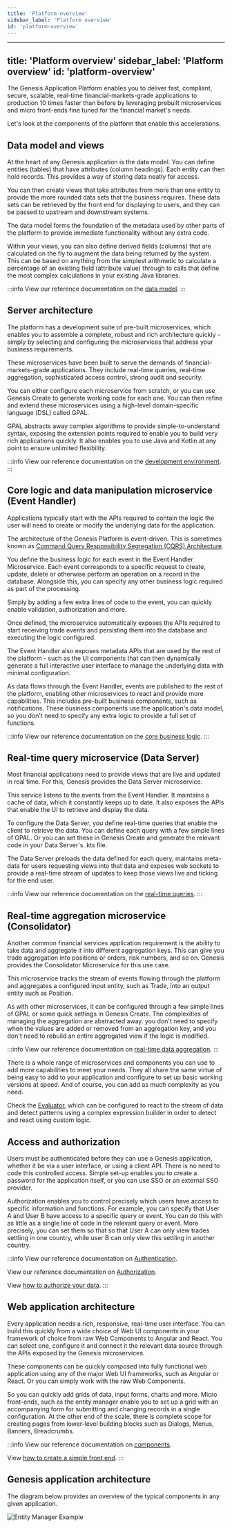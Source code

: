 ```yaml
---
title: 'Platform overview'
sidebar_label: 'Platform overview'
id: 'platform-overview'
---
```


---
title: 'Platform overview'
sidebar_label: 'Platform overview'
id: 'platform-overview'
---

The Genesis Application Platform enables you to deliver fast, compliant, secure, scalable, real-time financial-markets-grade applications to production 10 times faster than before by leveraging prebuilt microservices and micro front-ends fine tuned for the financial market's needs.

Let's look at the components of the platform that enable this accelerations.

## Data model and views
At the heart of any Genesis application is the data model. You can define entities (tables) that have attributes (column headings). Each entity can then hold records. This provides a way of storing data neatly for access.

You can then create views that take attributes from more than one entity to provide the more rounded data sets that the business requires. These data sets can be retrieved by the front end for displaying to users, and they can be passed to upstream and downstream systems. 

The data model forms the foundation of the metadata used by other parts of the platform to provide immediate functionality without any extra code. 

Within your views, you can also define derived fields (columns) that are calculated on the fly to augment the data being returned by the system. This can be based on anything from the simplest arithmetic to calculate a percentage of an existing field (attribute value) through to calls that define the most complex calculations in your existing Java libraries.

:::info
View our reference documentation on the [data model](/develop/server-capabilities/data-model/).
:::

## Server architecture

The platform has a development suite of pre-built microservices, which enables you to assemble a complete, robust and rich architecture quickly - simply by selecting and configuring the microservices that address your business requirements. 

These microservices have been built to serve the demands of financial-markets-grade applications. They include real-time queries, real-time aggregation, sophisticated access control, strong audit and security.

You can either configure each microservice from scratch, or you can use Genesis Create to generate working code for each one. You can then refine and extend these microservices using a high-level domain-specific language (DSL) called GPAL.    

GPAL abstracts away complex algorithms to provide simple-to-understand syntax, exposing the extension points required to enable you to build very rich applications quickly. It also enables you to use Java and Kotlin at any point to ensure unlimited flexibility. 

:::info
View our reference documentation on the [development environment](/develop/development-environments/).
:::

## Core logic and data manipulation microservice (Event Handler)

Applications typically start with the APIs required to contain the logic the user will need to create or modify the underlying data for the application.  

The architecture of the Genesis Platform is event-driven. This is sometimes known as [Command Query Responsibility Segregation (CQRS) Architecture](https://developer.ibm.com/articles/an-introduction-to-command-query-responsibility-segregation/). 

You define the business logic for each event in the Event Handler Microservice. Each event corresponds to a specific request to create, update, delete or otherwise perform an operation on a record in the database. Alongside this, you can specify any other business logic required as part of the processing. 

Simply by adding a few extra lines of code to the event, you can  quickly enable validation, authorization and more. 

Once defined, the microservice automatically exposes the APIs required to start receiving trade events and persisting them into the database and executing the logic configured. 

The Event Handler also exposes metadata APIs that are used by the rest of the platform - such as the UI components that can then dynamically generate a full interactive user interface to manage the underlying data with minimal configuration.   

As data flows through the Event Handler, events are published to the rest of the platform, enabling other microservices to react and provide more capabilities. This includes pre-built business components, such as notifications. These business components use the application's data model, so you don't need to specify any extra logic to provide a full set of functions. 

:::info
View our reference documentation on the [core business logic](/develop/server-capabilities/core-business-logic-event-handler/).
:::

## Real-time query microservice (Data Server) 

Most financial applications need to provide views that are live and updated in real time. For this, Genesis provides the Data Server microservice. 

This service listens to the events from the Event Handler. It maintains a cache of data, which it constantly keeps up to date. It also exposes the APIs that enable the UI to retrieve and display the data.

To configure the Data Server, you define real-time queries that enable the client to retrieve the data. You can define each query with a few simple lines of GPAL. Or you can set these in Genesis Create and generate the relevant code in your Data Server's .kts file. 

The Data Server preloads the data defined for each query, maintains meta-data for users requesting views into that data and exposes web sockets to provide a real-time stream of updates to keep those views live and ticking for the end user. 

:::info
View our reference documentation on the [real-time queries](/develop/server-capabilities/real-time-queries-data-server/).
:::

## Real-time aggregation microservice (Consolidator)

Another common financial services application requirement is the ability to take data and aggregate it into different aggregation keys.  This can give you trade aggregation into positions or orders, risk numbers, and so on. Genesis provides the Consolidator Microservice for this use case.   

This microservice tracks the stream of events flowing through the platform and aggregates a configured input entity, such as Trade, into an output entity such as Position.  

As with other microservices, it can be configured through a few simple lines of GPAL or some quick settings in Genesis Create. The complexities of managing the aggregation are abstracted away. you don't need to specify when the values are added or removed from an aggregation key, and you don't need to rebuild an entire aggregated view if the logic is modified. 

:::info
View our reference documentation on [real-time data aggregation](/develop/server-capabilities/real-time-aggregation-consolidator/).
:::

There is a whole range of microservices and components you can use to add more capabilities to meet your needs. They all share the same virtue of being easy to add to your application and configure to set up basic working versions at speed. And of course, you can add as much complexity as you need.

Check the [Evaluator](/develop/server-capabilities/real-time-triggers-evaluator/), which can be configured to react to the stream of data and detect patterns using a complex expression builder in order to detect and react using custom logic.

## Access and authorization

Users must be authenticated before they can use a Genesis application, whether it be via a user interface, or using a client API. There is no need to code this controlled access. Simple set-up enables you to create a password for the application itself, or you can use SSO or an external SSO provider.

Authorization enables you to control precisely which users have access to specific information and functions. For example, you can specify that User A and User B have access to a specific query or event. You can do this with as little as a single line of code in the relevant query or event. More precisely, you can set them so that so that User A can only view trades settling in one country, while user B can only view this settling in another country.

:::info
View our reference documentation on [Authentication](/develop/server-capabilities/access-control/authentication/).

View our reference documentation on [Authorization](/develop/server-capabilities/access-control/authorization/).

View [how to authorize your data](/how-to/ht-auth/).
:::

## Web application architecture 

Every application needs a rich, responsive, real-time user interface. You can build this quickly from a wide choice of Web UI components in your framework of choice from raw Web Components to Angular and React. You can select one, configure it and connect it the relevant data source through the APIs exposed by the Genesis microservices. 

These components can be quickly composed into fully functional web application using any of the major Web UI frameworks, such as Angular or React. Or you can simply work with the raw Web Components.   

So you can quickly add grids of data, input forms, charts and more. Micro front-ends, such as the entity manager enable you to set up a grid with an accompanying form for submitting and changing records in a single configuration. At the other end of the scale, there is complete scope for creating pages from lower-level building blocks such as Dialogs, Menus, Banners, Breadcrumbs.

:::info
View our reference documentation on [components](/develop/client-capabilities/).

View [how to create a simple front end](/how-to/ht-front-end-example/).
:::

## Genesis application architecture

The diagram below provides an overview of the typical components in any given application.

![Entity Manager Example](/img/000_platform-overview/simple-3.png)

